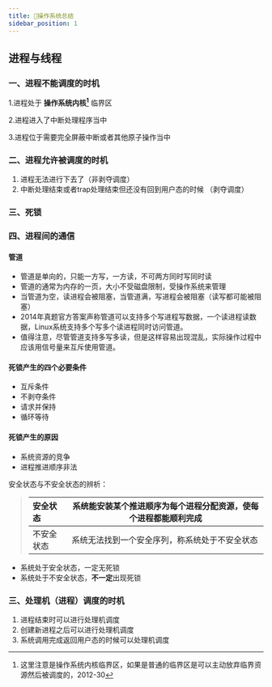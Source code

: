 ```yaml
---
title: 📖操作系统总结
sidebar_position: 1
---
```


## 进程与线程
### 一、进程不能调度的时机
1.进程处于 **操作系统内核[^1]** 临界区

2.进程进入了中断处理程序当中

3.进程位于需要完全屏蔽中断或者其他原子操作当中

> 
>[^1]:这里注意是操作系统内核临界区，如果是普通的临界区是可以主动放弃临界资源然后被调度的，2012-30

### 二、进程允许被调度的时机

1. 进程无法进行下去了（非剥夺调度）
2. 中断处理结束或者trap处理结束但还没有回到用户态的时候 （剥夺调度）

### 三、死锁

### 四、进程间的通信
#### 管道
- 管道是单向的，只能一方写，一方读，不可两方同时写同时读
- 管道的通常为内存的一页，大小不受磁盘限制，受操作系统来管理
- 当管道为空，读进程会被阻塞，当管道满，写进程会被阻塞（读写都可能被阻塞）
- 2014年真题官方答案声称管道可以支持多个写进程写数据，一个读进程读数据，Linux系统支持多个写多个读进程同时访问管道。
- 值得注意，尽管管道支持多写多读，但是这样容易出现混乱，实际操作过程中应该用信号量来互斥使用管道。
#### 死锁产生的四个必要条件

- 互斥条件
- 不剥夺条件
- 请求并保持
- 循环等待

#### 死锁产生的原因

- 系统资源的竞争
- 进程推进顺序非法

安全状态与不安全状态的辨析：

>| 安全状态  | 系统能安装某个推进顺序为每个进程分配资源，使每个进程都能顺利完成 |
>| :------- | ------------------------------------------------------------ |
>| 不安全状态 | 系统无法找到一个安全序列，称系统处于不安全状态               |


- 系统处于安全状态，一定无死锁
- 系统处于不安全状态，**不一定**出现死锁







### 三、处理机（进程）调度的时机

1. 进程结束时可以进行处理机调度
2. 创建新进程之后可以进行处理机调度
3. 系统调用完成返回用户态的时候可以处理机调度





